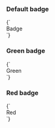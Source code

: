 
<Meta title="Components/Badge" />

### Default badge

<Preview>
  <Story name="Default" height="150px">
    {`
      <div class="tci-badge">
        Badge
      </div>
    `}
  </Story>
</Preview>

### Green badge

<Preview>
  <Story name="Green" height="150px">
    {`
      <div class="tci-badge tci-badge--green">
        Green
      </div>
    `}
  </Story>
</Preview>

### Red badge

<Preview>
  <Story name="Red" height="150px">
    {`
      <div class="tci-badge tci-badge--red">
        Red
      </div>
    `}
  </Story>
</Preview>
